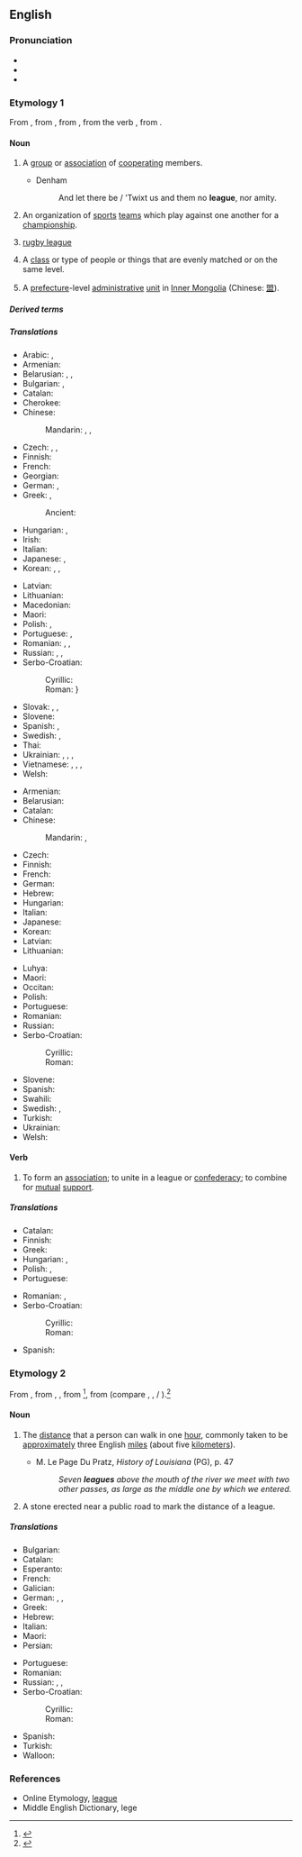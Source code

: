 {{also|League}}
==English==
{{wikipedia}}

===Pronunciation===
* {{IPA|en|/liːɡ/}}
* {{audio|en|en-us-league.ogg|Audio (US)}}
* {{rhymes|en|iːɡ}}

===Etymology 1===
From {{inh|en|enm|ligg}}, from {{der|en|frm|ligue}}, from {{der|en|it|lega}}, from the verb {{m|it|legare}}, from {{der|en|la|ligō|t=I tie}}.

====Noun====
{{en-noun}}

# A [[group]] or [[association]] of [[cooperate|cooperating]] members.
#: {{ux|en|the '''League''' of Nations}}
#* Denham
#*: And let there be / 'Twixt us and them no '''league''', nor amity.
# An organization of [[sports]] [[team]]s which play against one another for a [[championship]].
#: {{ux|en|My favorite sports organizations are the National Football '''League''' and the American '''League''' in baseball.}}
# {{lb|en|informal}} [[rugby league]]
#: {{ux|en|Are you going to watch the '''league''' tonight?}}
# {{lb|en|often in the negative}} A [[class]] or type of people or things that are evenly matched or on the same level.
#: {{ux|en|Forget about dating him; he's [[out of someone's league|out of your league]].}}
#: {{ux|en|We're not even in the same league.}}
# A [[prefecture]]-level [[administrative]] [[unit]] in [[Inner Mongolia]] (Chinese: [[盟]]).

=====Derived terms=====
{{der4|en|bush league|in a league of one's own|in league|League of Nations|major league|minor league|non-league|out of one's league}}

=====Translations=====
{{trans-top|a group or association of cooperating members}}
* Arabic: {{t|ar|عُصْبَة|f}}, {{t+|ar|اِتِّحَاد|m}}
* Armenian: {{t+|hy|լիգա}}
* Belarusian: {{t|be|лі́га|f}}, {{t|be|аб'ядна́нне|n}}, {{t|be|саю́з|m}}
* Bulgarian: {{t+|bg|ли́га|f}}, {{t+|bg|съю́з|m}}
* Catalan: {{t+|ca|lliga|f}}
* Cherokee: {{t|chr|ᎤᎾᏙᏢᎯ}}
* Chinese:
*: Mandarin: {{t+|cmn|同盟|tr=tóngméng}}, {{t+|cmn|聯盟}}, {{t+|cmn|联盟|tr=liánméng}}
* Czech: {{t+|cs|liga|f}}, {{t+|cs|třída|f}}, {{t+|cs|svaz|m}}
* Finnish: {{t+|fi|liitto}}
* French: {{t+|fr|ligue|f}}
* Georgian: {{t|ka|ლიგა}}
* German: {{t+|de|Liga|f}}, {{t+|de|Bund|n}}
* Greek: {{t+|el|σύνδεσμος|m}}, {{t+|el|ένωση|f}}
*: Ancient: {{t|grc|ἀρθμός|m}}
* Hungarian: {{t+|hu|szövetség}}, {{t+|hu|liga}}
* Irish: {{t|ga|conradh|m}}
* Italian: {{t+|it|lega}}
* Japanese: {{t+|ja|連盟|tr=れんめい, renmei}}, {{t+|ja|同盟|tr=どうめい, dōmei}}
* Korean: {{t+|ko|연맹}}, {{t+|ko|련맹}} {{qualifier|North Korea}}, {{t+|ko|동맹}}
{{trans-mid}}
* Latvian: {{t+|lv|līga|f}}
* Lithuanian: {{t+|lt|lyga|f}}
* Macedonian: {{t|mk|лига|f}}
* Maori: {{t|mi|rīki}}
* Polish: {{t+|pl|liga|f}}, {{t+|pl|przymierze|n}}
* Portuguese: {{t+|pt|aliança|f}}, {{t+|pt|liga|f}}
* Romanian: {{t+|ro|alianță|f}}, {{t+|ro|coaliție|f}}, {{t+|ro|ligă}}
* Russian: {{t+|ru|ли́га|f}}, {{t+|ru|сою́з|m}}, {{t+|ru|объедине́ние|n}}
* Serbo-Croatian:
*: Cyrillic: {{t|sh|ли́га|f}}
*: Roman: {{t+|sh|líga|f}}}
* Slovak: {{t+|sk|liga|f}}, {{t|sk|trieda|f}}, {{t|sk|zväz|m}}
* Slovene: {{t+|sl|liga|f}}
* Spanish: {{t+|es|alianza|f}}, {{t+|es|liga|f}}
* Swedish: {{t+|sv|liga|c}}, {{t+|sv|förbund|n}}
* Thai: {{t|th|พันธมิตร}}
* Ukrainian: {{t|uk|лі́га|f}}, {{t+|uk|спі́лка|f}}, {{t+|uk|об'є́днання|n}}, {{t|uk|сою́з|m}}
* Vietnamese: {{t+|vi|hội}}, {{t+|vi|đồng minh}}, {{t+|vi|liên minh}}, {{t+|vi|liên đoàn}}
* Welsh: {{t|cy|cynghrair|m|f}}
{{trans-bottom}}

{{trans-top|organization of sports teams}}
* Armenian: {{t+|hy|լիգա}}
* Belarusian: {{t|be|лі́га|f}}
* Catalan: {{t+|ca|lliga|f}}
* Chinese:
*: Mandarin: {{t+|cmn|聯盟}}, {{t+|cmn|联盟|tr=liánméng}}
* Czech: {{t+|cs|liga|f}}
* Finnish: {{t+|fi|liiga}}
* French: {{t+|fr|ligue|f}}
* German: {{t+|de|Liga|f}}
* Hebrew: {{t|he|לִיגָה|f|tr=líga}}
* Hungarian: {{t+|hu|liga}}
* Italian: {{t+|it|lega}}
* Japanese: {{t|ja|リーグ|tr=rīgu}}
* Korean: {{t+|ko|리그}}
* Latvian: {{t+|lv|līga|f}}
* Lithuanian: {{t+|lt|lyga|f}}
{{trans-mid}}
* Luhya: {{t|luy|eligi}}
* Maori: {{t|mi|rīki}}
* Occitan: {{t|oc|liga|f}}
* Polish: {{t+|pl|liga|f}}
* Portuguese: {{t+|pt|liga|f}}
* Romanian: {{t+|ro|ligă|f}}
* Russian: {{t+|ru|ли́га|f}}
* Serbo-Croatian:
*: Cyrillic: {{t|sh|ли́га|f}}
*: Roman: {{t+|sh|líga|f}}
* Slovene: {{t+|sl|liga|f}}
* Spanish: {{t+|es|liga|f}}
* Swahili: {{t+|sw|ligi}}
* Swedish: {{t+|sv|liga|c}}, {{t+|sv|förbund|n}}
* Turkish: {{t+|tr|lig}}
* Ukrainian: {{t|uk|лі́га|f}}
* Welsh: {{t|cy|cynghrair|f}}
{{trans-bottom}}

====Verb====
{{en-verb|leagu}}

# To form an [[association]]; to unite in a league or [[confederacy]]; to combine for [[mutual]] [[support]].
#: {{rfquotek|en|South}}

=====Translations=====
{{trans-top|to form an association}}
* Catalan: {{t+|ca|alligar}}
* Finnish: {{t|fi|[[muodostaa]] [[liitto]]}}
* Greek: {{t+|el|συνασπίζομαι}}
* Hungarian: {{t|hu|szövetséget köt}}, {{t+|hu|szövetkezik}}
* Polish: {{t|pl|sprzymierzać się}}, {{t|pl|sprzymierzyć się}}
* Portuguese: {{t|pt|[[associar]]-[[se]]}}
{{trans-mid}}
* Romanian: {{t|ro|a se alia}}, {{t|ro|a se coaliza}}
* Serbo-Croatian:
*: Cyrillic: {{t|sh|коали́рати}}
*: Roman: {{t+|sh|koalírati}}
* Spanish: {{t+|es|asociarse}}
{{trans-bottom}}

===Etymology 2===
From {{inh|en|enm|lege|t=league|id=league}}, from {{der|en|LL.|leuca}}, {{m|la|leuga|t=the Gaulish mile}}, from {{der|en|cel-gau|-}}<ref>{{cite-journal|author=Blažek, Václav|authorlink=Václav Blažek|title=Gaulish Language|journal=Studia minora Facultatis philosophicae Universitatis Brunensis|issue=13|publisher=Sborníku prací filozofické fakulty brněnské univerzity|date=2008|page=49}}</ref>, from {{der|en|cel-pro|*lewgā}} (compare {{cog|xbm|leau}}, {{cog|cy|lew}}, {{cog|br|lev}} / {{m|br|leo|t=league}}).<ref>{{R:cel:EPCW}}</ref>

====Noun====
{{en-noun}}

# {{lb|en|[[measurement]]}} The [[distance]] that a person can walk in one [[hour]], commonly taken to be [[approximately]] three English [[mile]]s (about five [[kilometer]]s).
#* M. Le Page Du Pratz, ''History of Louisiana'' (PG), p. 47
#*: ''Seven '''leagues''' above the mouth of the river we meet with two other passes, as large as the middle one by which we entered.''
# A stone erected near a public road to mark the distance of a league.

=====Translations=====
{{trans-top|distance}}
* Bulgarian: {{t+|bg|ле́вга|f}}
* Catalan: {{t|ca|llegua|f}}
* Esperanto: {{t|eo|leŭgo}}
* French: {{t+|fr|lieue|f}}
* Galician: {{t|gl|legua|f}}
* German: {{t+|de|Wegstunde|f}}, {{t+|de|Meile|f}} {{qualifier|obsolete}}, {{t|de|Leuge|f}} {{qualifier|obsolete}}
* Greek: {{t+|el|λεύγα|f}}
* Hebrew: {{t|he|לִיגָה|f|tr=líga}}
* Italian: {{t+|it|lega}}
* Maori: {{t|mi|rīki}}
* Persian: {{t+|fa|فرسخ|tr=farsax}}
{{trans-mid}}
* Portuguese: {{t+|pt|légua|f}}
* Romanian: {{t+|ro|leghe}}
* Russian: {{t+|ru|лье|n}}, {{t+|ru|ли́га|f}}, {{t|ru|льё|f}}
* Serbo-Croatian:
*: Cyrillic: {{t|sh|ли́га|f}}
*: Roman: {{t+|sh|líga|f}}
* Spanish: {{t+|es|legua|f}}
* Turkish: {{t+|tr|fersah}}
* Walloon: {{t+|wa|eure|f}}
{{trans-bottom}}

===References===
* Online Etymology, [http://www.etymonline.com/index.php?allowed_in_frame=0&search=league&searchmode=none league]
* Middle English Dictionary, lege
<references/>

{{topics|en|Collectives|Units of measure|Administrative divisions}}